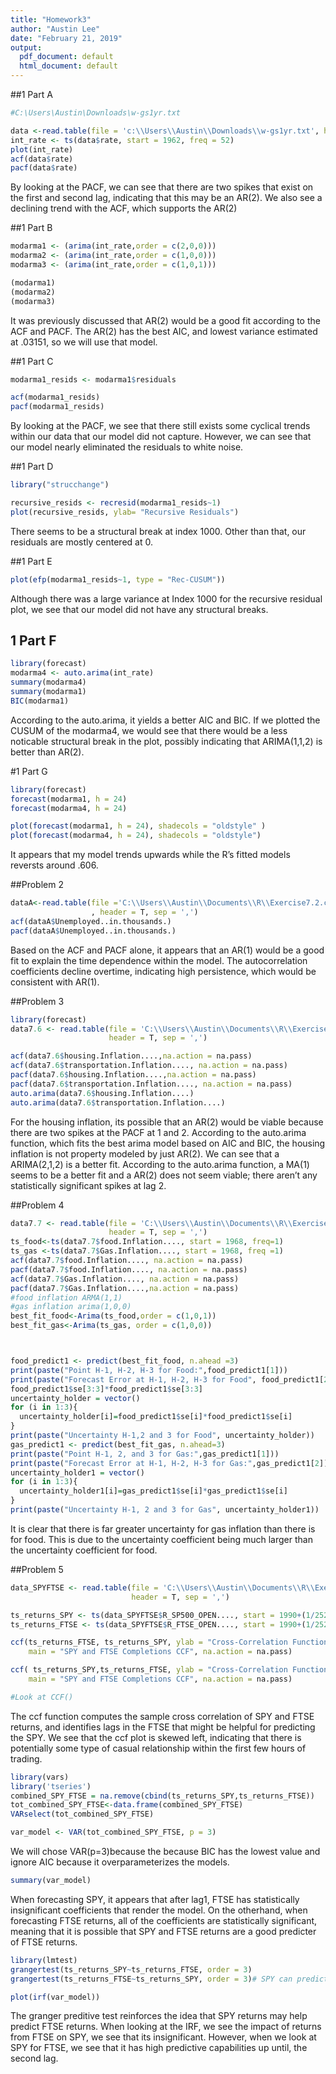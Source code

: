 ```yaml
---
title: "Homework3"
author: "Austin Lee"
date: "February 21, 2019"
output:
  pdf_document: default
  html_document: default
---
```


##1 Part A

```r
#C:\Users\Austin\Downloads\w-gs1yr.txt

data <-read.table(file = 'c:\\Users\\Austin\\Downloads\\w-gs1yr.txt', header = TRUE)
int_rate <- ts(data$rate, start = 1962, freq = 52)
plot(int_rate)
acf(data$rate)
pacf(data$rate)

```

By looking at the PACF, we can see that there are two spikes that exist on the first and second lag, indicating that this may be an AR(2). We also see a declining trend with the ACF, which supports the AR(2) 

##1 Part B

```r
modarma1 <- (arima(int_rate,order = c(2,0,0)))
modarma2 <- (arima(int_rate,order = c(1,0,0)))
modarma3 <- (arima(int_rate,order = c(1,0,1)))

(modarma1)
(modarma2)
(modarma3)
```

It was previously discussed that AR(2) would be a good fit according to the ACF and PACF. The AR(2) has the best AIC, and lowest variance estimated at .03151, so we will use that model.

##1 Part C


```r

modarma1_resids <- modarma1$residuals

acf(modarma1_resids)
pacf(modarma1_resids)

```

By looking at the PACF, we see that there still exists some cyclical trends within our data that our model did not capture. However, we can see that our model nearly eliminated the residuals to white noise. 

##1 Part D

```r
library("strucchange")

recursive_resids <- recresid(modarma1_resids~1)
plot(recursive_resids, ylab= "Recursive Residuals")


```

There seems to be a structural break at index 1000. Other than that, our residuals are mostly centered at 0.

##1 Part E

```r

plot(efp(modarma1_resids~1, type = "Rec-CUSUM"))

```

Although there was a large variance at Index 1000 for the recursive residual plot, we see that our model did not have any structural breaks. 

## 1 Part F

```r
library(forecast)
modarma4 <- auto.arima(int_rate)
summary(modarma4)
summary(modarma1)
BIC(modarma1)
```

According to the auto.arima, it yields a better AIC and BIC. If we plotted the CUSUM of the modarma4, we would see that there would be a less noticable structural break in the plot, possibly indicating that ARIMA(1,1,2) is better than AR(2).

#1 Part G 

```r
library(forecast)
forecast(modarma1, h = 24)
forecast(modarma4, h = 24)

plot(forecast(modarma1, h = 24), shadecols = "oldstyle" )
plot(forecast(modarma4, h = 24), shadecols = "oldstyle")

```

It appears that my model trends upwards while the R's fitted models reversts around .606. 

##Problem 2

```r

dataA<-read.table(file ='C:\\Users\\Austin\\Documents\\R\\Exercise7.2.csv'
                  , header = T, sep = ',')
acf(dataA$Unemployed..in.thousands.)
pacf(dataA$Unemployed..in.thousands.)
```

Based on the ACF and PACF alone, it appears that an AR(1) would be a good fit to explain the time dependence within the model. The autocorrelation coefficients decline overtime, indicating high persistence, which would be consistent with AR(1).

##Problem 3

```r
library(forecast)
data7.6 <- read.table(file = 'C:\\Users\\Austin\\Documents\\R\\Exercise7.6.csv',
                      header = T, sep = ',')

acf(data7.6$housing.Inflation....,na.action = na.pass)
acf(data7.6$transportation.Inflation...., na.action = na.pass)
pacf(data7.6$housing.Inflation....,na.action = na.pass)
pacf(data7.6$transportation.Inflation...., na.action = na.pass)
auto.arima(data7.6$housing.Inflation....)
auto.arima(data7.6$transportation.Inflation....)
```

For the housing inflation, its possible that an AR(2) would be viable because there are two spikes at the PACF at 1 and 2. According to the auto.arima function, which fits the best arima model based on AIC and BIC, the housing inflation is not property modeled by just AR(2). We can see that a ARIMA(2,1,2) is a better fit. According to the auto.arima function, a MA(1) seems to be a better fit and a AR(2) does not seem viable; there aren't any statistically significant spikes at lag 2.

##Problem 4

```r
data7.7 <- read.table(file = 'C:\\Users\\Austin\\Documents\\R\\Exercise7.7.csv',
                      header = T, sep = ',')
ts_food<-ts(data7.7$food.Inflation...., start = 1968, freq=1)
ts_gas <-ts(data7.7$Gas.Inflation...., start = 1968, freq =1)
acf(data7.7$food.Inflation...., na.action = na.pass)
pacf(data7.7$food.Inflation...., na.action = na.pass)
acf(data7.7$Gas.Inflation...., na.action = na.pass)
pacf(data7.7$Gas.Inflation....,na.action = na.pass)
#food inflation ARMA(1,1)
#gas inflation arima(1,0,0)
best_fit_food<-Arima(ts_food,order = c(1,0,1))
best_fit_gas<-Arima(ts_gas, order = c(1,0,0))



food_predict1 <- predict(best_fit_food, n.ahead =3)
print(paste("Point H-1, H-2, H-3 for Food:",food_predict1[1]))
print(paste("Forecast Error at H-1, H-2, H-3 for Food", food_predict1[2]))
food_predict1$se[3:3]*food_predict1$se[3:3]
uncertainty_holder = vector()
for (i in 1:3){
  uncertainty_holder[i]=food_predict1$se[i]*food_predict1$se[i]
}
print(paste("Uncertainty H-1,2 and 3 for Food", uncertainty_holder))
gas_predict1 <- predict(best_fit_gas, n.ahead=3)
print(paste("Point H-1, 2, and 3 for Gas:",gas_predict1[1]))
print(paste("Forecast Error at H-1, H-2, H-3 for Gas:",gas_predict1[2]))
uncertainty_holder1 = vector()
for (i in 1:3){
  uncertainty_holder1[i]=gas_predict1$se[i]*gas_predict1$se[i]
}
print(paste("Uncertainty H-1, 2 and 3 for Gas", uncertainty_holder1))


```

It is clear that there is far greater uncertainty for gas inflation than there is for food. This is due to the uncertainty coefficient being much larger than the uncertainty coefficient for food. 


##Problem 5

```r

data_SPYFTSE <- read.table(file = 'C:\\Users\\Austin\\Documents\\R\\Exercise8.7.csv', 
                           header = T, sep = ',')

ts_returns_SPY <- ts(data_SPYFTSE$R_SP500_OPEN...., start = 1990+(1/252), freq = 252)
ts_returns_FTSE <- ts(data_SPYFTSE$R_FTSE_OPEN...., start = 1990+(1/252), freq = 252)

ccf(ts_returns_FTSE, ts_returns_SPY, ylab = "Cross-Correlation Function", 
    main = "SPY and FTSE Completions CCF", na.action = na.pass)

ccf( ts_returns_SPY,ts_returns_FTSE, ylab = "Cross-Correlation Function", 
    main = "SPY and FTSE Completions CCF", na.action = na.pass)

#Look at CCF()


```

The ccf function computes the sample cross correlation of SPY and FTSE returns, and identifies lags in the FTSE that might be helpful for predicting the SPY. We see that the ccf plot is skewed left, indicating that there is potentially some type of casual relationship within the first few hours of trading. 

```r
library(vars)
library('tseries')
combined_SPY_FTSE = na.remove(cbind(ts_returns_SPY,ts_returns_FTSE))
tot_combined_SPY_FTSE<-data.frame(combined_SPY_FTSE)
VARselect(tot_combined_SPY_FTSE)

var_model <- VAR(tot_combined_SPY_FTSE, p = 3)
```

We will chose VAR(p=3)because the because BIC has the lowest value and ignore AIC because it overparameterizes the models.
 
```r
summary(var_model)
```

When forecasting SPY, it appears that after lag1, FTSE has statistically insignificant coefficients that render the model. On the otherhand, when forecasting FTSE returns, all of the coefficients are statistically significant, meaning that it is possible that SPY and FTSE returns are a good predicter of FTSE returns. 

```r
library(lmtest)
grangertest(ts_returns_SPY~ts_returns_FTSE, order = 3)
grangertest(ts_returns_FTSE~ts_returns_SPY, order = 3)# SPY can predict FTSE

plot(irf(var_model))
```

The granger preditive test reinforces the idea that SPY returns may help predict FTSE returns. When looking at the IRF, we see the impact of returns from FTSE on SPY, we see that its insignificant. However, when we look at SPY for FTSE, we see that it has high predictive capabilities up until, the second lag. 